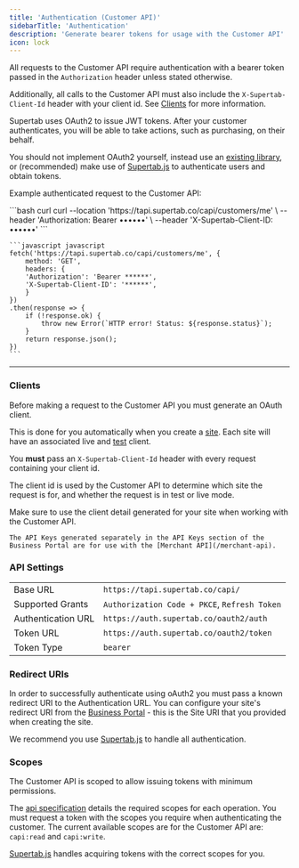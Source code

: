 ```yaml
---
title: 'Authentication (Customer API)'
sidebarTitle: 'Authentication'
description: 'Generate bearer tokens for usage with the Customer API'
icon: lock
---
```



<SdkWarning />

All requests to the Customer API require authentication with a bearer token passed in the `Authorization` header unless stated otherwise.

Additionally, all calls to the Customer API must also include the `X-Supertab-Client-Id` header with your client id. See [Clients](#clients) for more information.

Supertab uses OAuth2 to issue JWT tokens. After your customer authenticates, you will be able to take actions, such as purchasing, on their behalf.

You should not implement OAuth2 yourself, instead use an [existing library](https://oauth.net/code/), or (recommended) make use of
[Supertab.js](/supertab-js/reference/auth) to authenticate users and obtain tokens.

Example authenticated request to the Customer API:


<CodeGroup>
    ```bash curl
    curl --location 'https://tapi.supertab.co/capi/customers/me' \
    --header 'Authorization: Bearer ••••••' \
    --header 'X-Supertab-Client-ID: ••••••'
    ```

    ```javascript javascript
    fetch('https://tapi.supertab.co/capi/customers/me', {
        method: 'GET',
        headers: {
        'Authorization': 'Bearer ******',
        'X-Supertab-Client-ID': '******',
        }
    })
    .then(response => {
        if (!response.ok) {
            throw new Error(`HTTP error! Status: ${response.status}`);
        }
        return response.json();
    })
    ```
</CodeGroup>

----

### Clients

Before making a request to the Customer API you must generate an OAuth client.

This is done for you automatically when you create a [site](/supertab-experiences/sites).
Each site will have an associated live and [test](/supertab-experiences/test-mode) client.

You **must** pass an `X-Supertab-Client-Id` header with every request containing your client id.

The client id is used by the Customer API to determine which site the request is for, and whether the request is in test or live mode.

<Warning>
    Make sure to use the client detail generated for your site when working with the Customer API.

    The API Keys generated separately in the API Keys section of the Business Portal are for use with the [Merchant API](/merchant-api).
</Warning>


### API Settings

| | |
|--|--|
| Base URL | `https://tapi.supertab.co/capi/` |
| Supported Grants | `Authorization Code + PKCE`, `Refresh Token` |
| Authentication URL | `https://auth.supertab.co/oauth2/auth` |
| Token URL | `https://auth.supertab.co/oauth2/token` |
| Token Type | `bearer` |

### Redirect URIs

In order to successfully authenticate using oAuth2 you must pass a known redirect URI to the Authentication URL.
You can configure your site's redirect URI from the [Business Portal](https://business.supertab.co) - this is the Site URI that you provided when creating the site.

We recommend you use [Supertab.js](/supertab-js) to handle all authentication.

### Scopes

The Customer API is scoped to allow issuing tokens with minimum permissions.

The [api specification](/customer-api/endpoints) details the required scopes for each operation.
You must request a token with the scopes you require when authenticating the customer. The current available scopes are for the Customer API are: `capi:read` and `capi:write`.

[Supertab.js](/supertab-js/reference/auth) handles acquiring tokens with the correct scopes for you.
